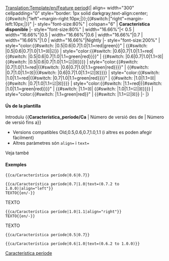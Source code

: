 <noinclude>[[Translation:Template/en/Feature period]]</noinclude><noinclude></noinclude><includeonly>{| align={{{align|"center"}}} width="300" cellpadding="0" style="border: 1px solid darkgray;text-align:center;{{#switch:{{{align|}}}|"left"=margin-right:10px;|}};{{#switch:{{{align|}}}|"right"=margin-left:10px;|}}"
|- style="font-size:80%"
| colspan="6" | '''Característica disponible''' <span style="color:green">{{{text|}}}</span>
|- style="font-size:80%"
| width="16.66%"|< 0.5
| width="16.66%"|0.5
| width="16.66%"|0.6
| width="16.66%"|0.7
| width="16.66%"|1.0
| width="16.66%"|Nightly
|- style="font-size:200%"
| style="color:{{#switch: {{{1|}}}|0.5|0.6|0.7|1.0|1.1=red|green}}"<!---------------------------------------------- <0.5--
--> | {{#switch: {{{1|}}}|0.5|0.6|0.7|1.0|1.1=&#9746;|&#9745;}}
| style="color:{{#switch: {{{1|}}}|0.6|0.7|1.0|1.1=red|{{#switch: {{{2|}}}|0.5|0.6|0.7|1.0|1.1=green|red}}}}"<!----- 0.5--
--> | {{#switch: {{{1|}}}|0.6|0.7|1.0|1.1=&#9746;|<!--
-->{{#switch: {{{2|}}}|0.5|0.6|0.7|1.0|1.1=&#9745;|&#9746;}}}}
| style="color:{{#switch: {{{1|}}}|0.7|1.0|1.1=red|{{#switch: {{{2|}}}|0.6|0.7|1.0|1.1=green|red}}}}"<!------------- 0.6--
--> | {{#switch: {{{1|}}}|0.7|1.0|1.1=&#9746;|{{#switch: {{{2|}}}|0.6|0.7|1.0|1.1=&#9745;|&#9746;}}}}
| style="color:{{#switch: {{{1|}}}|1.0|1.1=red|{{#switch: {{{2|}}}|0.7|1.0|1.1=green|red}}}}"<!--------------------- 0.7--
--> | {{#switch: {{{1|}}}|1.0|1.1=&#9746;|<!--
-->{{#switch: {{{2|}}}|0.7|1.0|1.1=&#9745;|&#9746;}}}}
| style="color:{{#switch: {{{1|}}}|1.1=red|{{#switch: {{{2|}}}|1.0|1.1=green|red}}}}"<!----------------------------- 1.0--
--> | {{#switch: {{{1|}}}|1.1=&#9746;|<!--
-->{{#switch: {{{2|}}}|1.0|1.1=&#9745;|&#9746;}}}}
| style="color:{{#switch: {{{2|}}}|1.1=green|red}}"<!----------------------------------------------------------- Nightly--
--> | <!--
-->{{#switch: {{{2|}}}|1.1=&#9745;|&#9746;}}
|-
|}</includeonly><noinclude>


====Ús de la plantilla====
Introduïu <nowiki>{{</nowiki>'''Característica_període/Ca'''<nowiki> | Número de versió des de | Número de versió fins a}}</nowiki>
*Versions compatibles Old,0.5,0.6,0.7,1.0,1.1 (i altres es poden afegir fàcilment)
*Altres paràmetres són <code>align=</code> i <code>text=</code>
Veja també {{en/S|ca/Característica}}

====Exemples====
<pre>{{ca/Característica període|0.6|0.7}}</pre>
{{ca/Característica període|0.6|0.7}}
<pre>{{ca/Característica període|0.7|1.0|text=(0.7.2 to 1.0.0)|align="left"}}
TEXTO{{en/-}}</pre>
{{ca/Característica període|0.7|1.0|text=(0.7.2 to 1.0.0)|align="left"}}
TEXTO{{en/-}}
<pre>{{ca/Característica període|1.0|1.1|align="right"}}
TEXTO{{en/-}}</pre>
{{ca/Característica període|1.0|1.1|align="right"}}
TEXTO{{en/-}}
<pre>{{ca/Característica període|0.5|0.7}}</pre>
{{ca/Característica període|0.5|0.7}}
<pre>{{ca/Característica període|0.6|1.0|text=(0.6.2 to 1.0.0)}}</pre>
{{ca/Característica període|0.6|1.0|text=(0.6.2 to 1.0.0)}}


[[Category:ca/Plantilles|Característica període]]
</noinclude>